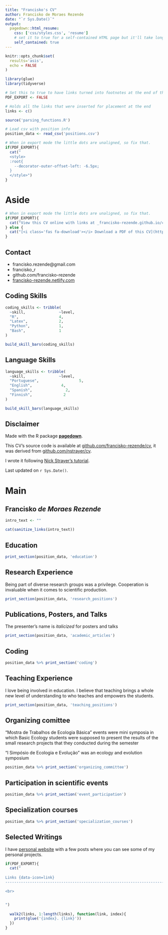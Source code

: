 ```yaml
---
title: "Francisko's CV"
author: Francisko de Moraes Rezende
date: "`r Sys.Date()`"
output:
  pagedown::html_resume:
    css: ['css/styles.css', 'resume']
    # set it to true for a self-contained HTML page but it'll take longer to render
    self_contained: true
---
```


```r
knitr::opts_chunk$set(
  results='asis', 
  echo = FALSE
)

library(glue)
library(tidyverse)

# Set this to true to have links turned into footnotes at the end of the document
PDF_EXPORT <- FALSE

# Holds all the links that were inserted for placement at the end
links <- c()

source('parsing_functions.R')

# Load csv with position info
position_data <- read_csv('positions.csv')
```


```r
# When in export mode the little dots are unaligned, so fix that. 
if(PDF_EXPORT){
  cat("
  <style>
  :root{
    --decorator-outer-offset-left: -6.5px;
  }
  </style>")
}
```


Aside
================================================================================


<!-- ![logo](beta_dist.png){width=100%} -->

```r
# When in export mode the little dots are unaligned, so fix that. 
if(PDF_EXPORT){
  cat("View this CV online with links at _francisko-rezende.github.io/cv/_")
} else {
  cat("[<i class='fas fa-download'></i> Download a PDF of this CV](https://github.com/francisko-rezende/cv/raw/master/de_moraes_rezende-cv.pdf)")
}
```

Contact {#contact}
--------------------------------------------------------------------------------


- <i class="fa fa-envelope"></i> francisko.rezende@gmail.com
- <i class="fa fa-twitter"></i> francisko_r
- <i class="fa fa-github"></i> github.com/francisko-rezende
- <i class="fa fa-link"></i> [francisko-rezende.netlify.com](https://francisko-rezende.netlify.com/)
<!-- - <i class="fa fa-phone"></i> +358 44 925 1325 -->



Coding Skills {#coding_skills}
--------------------------------------------------------------------------------

```r
coding_skills <- tribble(
  ~skill,               ~level,
  "R",                  4,
  "Latex",              2,
  "Python",             1,
  "Bash",               1
)

build_skill_bars(coding_skills)
```


Language Skills {#language_skills}
--------------------------------------------------------------------------------

```r
language_skills <- tribble(
  ~skill,               ~level,
  "Portuguese",                  5,
  "English",             4,
  "Spanish",               2,
  "Finnish",              2
)

build_skill_bars(language_skills)
```



Disclaimer {#disclaimer}
--------------------------------------------------------------------------------

Made with the R package [**pagedown**](https://github.com/rstudio/pagedown).

This CV's source code is available at [github.com/francisko-rezende/cv](https://github.com/francisko-rezende/cv), it was derived from  [github.com/nstrayer/cv](https://github.com/nstrayer/cv).

I wrote it following [Nick Strayer's tutorial](https://livefreeordichotomize.com/2019/09/04/building_a_data_driven_cv_with_r/#want-to-build-your-cv-this-way).

Last updated on `r Sys.Date()`.




Main
================================================================================

Francisko _de Moraes Rezende_ {#title}
--------------------------------------------------------------------------------


```r
intro_text <- ""

cat(sanitize_links(intro_text))
```



Education {data-icon=graduation-cap data-concise=true}
--------------------------------------------------------------------------------

```r
print_section(position_data, 'education')
```



Research Experience {data-icon=laptop}
--------------------------------------------------------------------------------

::: aside
Being part of diverse research groups was a privilege. Cooperation is invaluable when it comes to scientific production. 
:::

```r
print_section(position_data, 'research_positions')
```



Publications, Posters, and Talks {data-icon=book}
--------------------------------------------------------------------------------

::: aside
The presenter's name is _italicized_ for posters and talks
:::

```r
print_section(position_data, 'academic_articles')
```

Coding {data-icon=terminal}
--------------------------------------------------------------------------------

```r
position_data %>% print_section('coding')
```

Teaching Experience {data-icon=chalkboard-teacher}
--------------------------------------------------------------------------------

::: aside
I love being involved in education. I believe that teaching brings a whole new level of understanding to who teaches and empowers the students. 
:::

```r
print_section(position_data, 'teaching_positions')
```

Organizing comittee {data-icon=bezier-curve}
--------------------------------------------------------------------------------
::: aside
“Mostra de Trabalhos de Ecologia Básica” events were mini symposia in which Basic Ecology students were supposed to present the results of the small research projects that they conducted during the semester

"I Simpósio de Ecologia e Evolução" was an ecology and evolution symposium
:::

```r
position_data %>% print_section('organizing_committee')
```

Participation in scientific events {data-icon=calendar-check}
--------------------------------------------------------------------------------

```r
position_data %>% print_section('event_participation')
```


Specialization courses {data-icon=chalkboard}
--------------------------------------------------------------------------------

```r
position_data %>% print_section('specialization_courses')
```



Selected Writings {data-icon=chart-line}
--------------------------------------------------------------------------------


::: aside
I have [personal website](https://francisko-rezende.netlify.com/)  with a few posts where you can see some of my personal projects.
:::

<!-- ```{r} -->
<!-- print_section(position_data, 'data_science_writings') -->
<!-- ``` -->



<!-- Selected Press (About)  {data-icon=newspaper} -->
<!-- -------------------------------------------------------------------------------- -->

<!-- ```{r} -->
<!-- print_section(position_data, 'about_me_press') -->
<!-- ``` -->



<!-- Selected Press (By)  {data-icon=newspaper} -->
<!-- -------------------------------------------------------------------------------- -->

<!-- ```{r} -->
<!-- print_section(position_data, 'by_me_press') -->
<!-- ``` -->



```r
if(PDF_EXPORT){
  cat("
  
Links {data-icon=link}
--------------------------------------------------------------------------------

<br>


")
  
  walk2(links, 1:length(links), function(link, index){
    print(glue('{index}. {link}'))
  })
}
```


